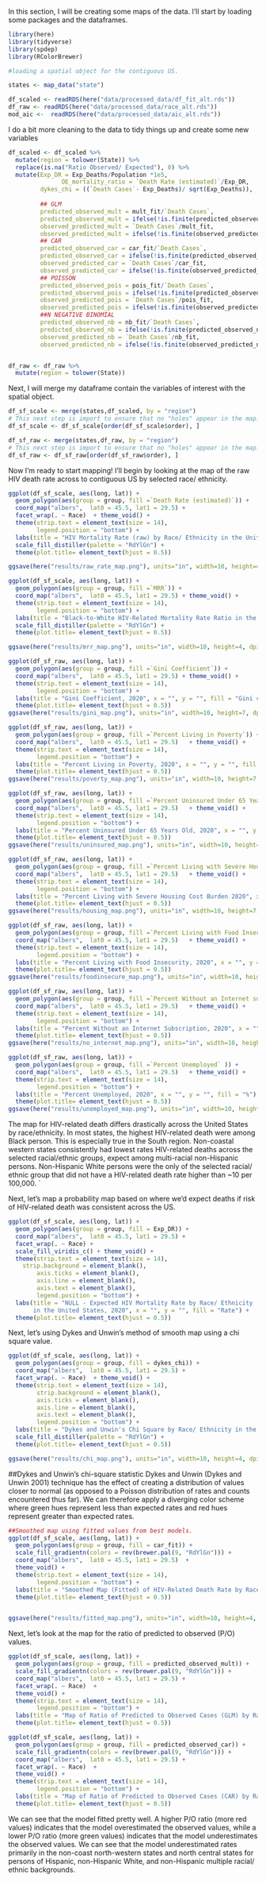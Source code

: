 In this section, I will be creating some maps of the data. I'll start by loading some packages and the dataframes.

```r
library(here)
library(tidyverse)
library(spdep)
library(RColorBrewer)

#loading a spatial object for the contiguous US. 

states <- map_data("state")

df_scaled <- readRDS(here("data/processed_data/df_fit_alt.rds"))
df_raw <- readRDS(here("data/processed_data/race_alt.rds"))
mod_aic <-  readRDS(here("data/processed_data/aic_alt.rds"))
```


I do a bit more cleaning to the data to tidy things up and create some new variables
```r
df_scaled <- df_scaled %>%
  mutate(region = tolower(State)) %>% 
  replace(is.na("Ratio Observed/ Expected"), 0) %>% 
  mutate(Exp_DR = Exp_Deaths/Population *1e5,
               OE_mortality_ratio = `Death Rate (estimated)`/Exp_DR,
         dykes_chi = ((`Death Cases`- Exp_Deaths)/ sqrt(Exp_Deaths)),
         
         ## GLM
         predicted_observed_mult = mult_fit/`Death Cases`,
         predicted_observed_mult = ifelse(!is.finite(predicted_observed_mult), 0, predicted_observed_mult),
         observed_predicted_mult = `Death Cases`/mult_fit,
         observed_predicted_mult = ifelse(!is.finite(observed_predicted_mult), 0, observed_predicted_mult),
         ## CAR
         predicted_observed_car = car_fit/`Death Cases`,
         predicted_observed_car = ifelse(!is.finite(predicted_observed_car), 0, predicted_observed_car),
         observed_predicted_car = `Death Cases`/car_fit,
         observed_predicted_car = ifelse(!is.finite(observed_predicted_car), 0, observed_predicted_car),
         ## POISSON
         predicted_observed_pois = pois_fit/`Death Cases`,
         predicted_observed_pois = ifelse(!is.finite(predicted_observed_pois), 0, predicted_observed_pois),
         observed_predicted_pois = `Death Cases`/pois_fit,
         observed_predicted_pois = ifelse(!is.finite(observed_predicted_pois), 0, observed_predicted_pois),
         ##N NEGATIVE BINOMIAL
         predicted_observed_nb = nb_fit/`Death Cases`,
         predicted_observed_nb = ifelse(!is.finite(predicted_observed_nb), 0, predicted_observed_nb),
         observed_predicted_nb = `Death Cases`/nb_fit,
         observed_predicted_nb = ifelse(!is.finite(observed_predicted_nb), 0, observed_predicted_nb))


df_raw <- df_raw %>%
  mutate(region = tolower(State))
```

Next, I will merge my dataframe contain the variables of interest with the spatial object. 
```r
df_sf_scale <- merge(states,df_scaled, by = "region")
# This next step is import to ensure that no "holes" appear in the map.
df_sf_scale <- df_sf_scale[order(df_sf_scale$order), ]

df_sf_raw <- merge(states,df_raw, by = "region")
# This next step is import to ensure that no "holes" appear in the map.
df_sf_raw <- df_sf_raw[order(df_sf_raw$order), ]
```

Now I'm ready to start mapping! I'll begin by looking at the map of the raw HIV death rate across to contiguous US by selected race/ ethnicity.
```r
ggplot(df_sf_scale, aes(long, lat)) +
  geom_polygon(aes(group = group, fill =`Death Rate (estimated)`)) +
  coord_map("albers",  lat0 = 45.5, lat1 = 29.5) +
  facet_wrap(. ~ Race)  + theme_void() + 
  theme(strip.text = element_text(size = 14),
        legend.position = "bottom") +
  labs(title = "HIV Mortality Rate (raw) by Race/ Ethnicity in the United States, 2020", x = "", y = "", fill = "Death rate per 100,000") +
  scale_fill_distiller(palette = "RdYlGn") +
  theme(plot.title= element_text(hjust = 0.5))

ggsave(here("results/raw_rate_map.png"), units="in", width=10, height=4, dpi=300)
```

```r
ggplot(df_sf_scale, aes(long, lat)) +
  geom_polygon(aes(group = group, fill =`MRR`)) +
  coord_map("albers",  lat0 = 45.5, lat1 = 29.5) + theme_void() + 
  theme(strip.text = element_text(size = 14),
        legend.position = "bottom") +
  labs(title = "Black-to-White HIV-Related Mortality Rate Ratio in the United States, 2020", x = "", y = "", fill = "Death rate per 100,000") +
  scale_fill_distiller(palette = "RdYlGn") +
  theme(plot.title= element_text(hjust = 0.5))

ggsave(here("results/mrr_map.png"), units="in", width=10, height=4, dpi=300)
```

```r
ggplot(df_sf_raw, aes(long, lat)) +
  geom_polygon(aes(group = group, fill =`Gini Coefficient`)) +
  coord_map("albers",  lat0 = 45.5, lat1 = 29.5) + theme_void() + 
  theme(strip.text = element_text(size = 14),
        legend.position = "bottom") +
  labs(title = "Gini Coefficient, 2020", x = "", y = "", fill = "Gini coefficient (higher values represent greater income inequality)")  +
  theme(plot.title= element_text(hjust = 0.5))
ggsave(here("results/gini_map.png"), units="in", width=10, height=7, dpi=300)
```

```r
ggplot(df_sf_raw, aes(long, lat)) +
  geom_polygon(aes(group = group, fill =`Percent Living in Poverty`)) +
  coord_map("albers",  lat0 = 45.5, lat1 = 29.5)   + theme_void() + 
  theme(strip.text = element_text(size = 14),
        legend.position = "bottom") +
  labs(title = "Percent Living in Poverty, 2020", x = "", y = "", fill = "%") +
  theme(plot.title= element_text(hjust = 0.5)) 
ggsave(here("results/poverty_map.png"), units="in", width=10, height=7, dpi=300)
```

```r
ggplot(df_sf_raw, aes(long, lat)) +
  geom_polygon(aes(group = group, fill =`Percent Uninsured Under 65 Years Old`)) +
  coord_map("albers",  lat0 = 45.5, lat1 = 29.5)   + theme_void() + 
  theme(strip.text = element_text(size = 14),
        legend.position = "bottom") +
  labs(title = "Percent Uninsured Under 65 Years Old, 2020", x = "", y = "", fill = "%") +
  theme(plot.title= element_text(hjust = 0.5)) 
ggsave(here("results/uninsured_map.png"), units="in", width=10, height=7, dpi=300)
```

```r
ggplot(df_sf_raw, aes(long, lat)) +
  geom_polygon(aes(group = group, fill =`Percent Living with Severe Housing Cost Burden`)) +
  coord_map("albers",  lat0 = 45.5, lat1 = 29.5)   + theme_void() + 
  theme(strip.text = element_text(size = 14),
        legend.position = "bottom") +
  labs(title = "Percent Living with Severe Housing Cost Burden 2020", x = "", y = "", fill = "%") +
  theme(plot.title= element_text(hjust = 0.5)) 
ggsave(here("results/housing_map.png"), units="in", width=10, height=7, dpi=300)
```

```r
ggplot(df_sf_raw, aes(long, lat)) +
  geom_polygon(aes(group = group, fill =`Percent Living with Food Insecurity`)) +
  coord_map("albers",  lat0 = 45.5, lat1 = 29.5)   + theme_void() + 
  theme(strip.text = element_text(size = 14),
        legend.position = "bottom") +
  labs(title = "Percent Living with Food Insecurity, 2020", x = "", y = "", fill = "%") +
  theme(plot.title= element_text(hjust = 0.5)) 
ggsave(here("results/foodinsecure_map.png"), units="in", width=10, height=7, dpi=300)
```

```r
ggplot(df_sf_raw, aes(long, lat)) +
  geom_polygon(aes(group = group, fill =`Percent Without an Internet subscription`)) +
  coord_map("albers",  lat0 = 45.5, lat1 = 29.5)   + theme_void() + 
  theme(strip.text = element_text(size = 14),
        legend.position = "bottom") +
  labs(title = "Percent Without an Internet Subscription, 2020", x = "", y = "", fill = "%") +
  theme(plot.title= element_text(hjust = 0.5)) 
ggsave(here("results/no_internet_map.png"), units="in", width=10, height=7, dpi=300)
```

```r
ggplot(df_sf_raw, aes(long, lat)) +
  geom_polygon(aes(group = group, fill =`Percent Unemployed` )) +
  coord_map("albers",  lat0 = 45.5, lat1 = 29.5)   + theme_void() + 
  theme(strip.text = element_text(size = 14),
        legend.position = "bottom") +
  labs(title = "Percent Unemployed, 2020", x = "", y = "", fill = "%") +
  theme(plot.title= element_text(hjust = 0.5)) 
ggsave(here("results/unemployed_map.png"), units="in", width=10, height=7, dpi=300)
```
The map for HIV-related death differs drastically across the United States by race/ethnicity. In most states, the highest HIV-related death were among Black person. This is especially true in the South region. Non-coastal western states consistently had lowest rates HIV-related deaths across the selected racial/ethnic groups, expect among multi-racial non-Hispanic persons. Non-Hispanic White persons were the only of the selected racial/ ethnic group that did not have a HIV-related death rate higher than ~10 per 100,000.
`

Next, let's map a probability map based on where we'd expect deaths if risk of HIV-related death was consistent across the US.
```r
ggplot(df_sf_scale, aes(long, lat)) +
  geom_polygon(aes(group = group, fill = Exp_DR)) +
  coord_map("albers",  lat0 = 45.5, lat1 = 29.5) +
  facet_wrap(. ~ Race) +
  scale_fill_viridis_c() + theme_void() + 
  theme(strip.text = element_text(size = 14),
    strip.background = element_blank(),
        axis.ticks = element_blank(),
        axis.line = element_blank(),
        axis.text = element_blank(),
        legend.position = "bottom") +
  labs(title = "NULL - Expected HIV Mortality Rate by Race/ Ethnicity
       in the United States, 2020", x = "", y = "", fill = "Rate") +
  theme(plot.title= element_text(hjust = 0.5))
```


Next, let's using Dykes and Unwin's method of smooth map using a chi square value. 
```r
ggplot(df_sf_scale, aes(long, lat)) +
  geom_polygon(aes(group = group, fill = dykes_chi)) +
  coord_map("albers",  lat0 = 45.5, lat1 = 29.5) +
  facet_wrap(. ~ Race)  + theme_void() + 
  theme(strip.text = element_text(size = 14),
        strip.background = element_blank(),
        axis.ticks = element_blank(),
        axis.line = element_blank(),
        axis.text = element_blank(),
        legend.position = "bottom") +
  labs(title = "Dykes and Unwin's Chi Square by Race/ Ethnicity in the United States, 2020", x = "", y = "", fill = "Chi Square") +
  scale_fill_distiller(palette = "RdYlGn") +
  theme(plot.title= element_text(hjust = 0.5))

ggsave(here("results/chi_map.png"), units="in", width=10, height=4, dpi=300)
```
##Dykes and Unwin’s chi-square statistic
Dykes and Unwin (Dykes and Unwin 2001) technique  has the effect of creating a distribution of values closer to normal (as opposed to a Poisson distribution of rates and counts encountered thus far). We can therefore apply a diverging color scheme where green hues represent less than expected rates and red hues represent greater than expected rates.




```r
##Smoothed map using fitted values from best models.
ggplot(df_sf_scale, aes(long, lat)) +
  geom_polygon(aes(group = group, fill = car_fit)) +
  scale_fill_gradientn(colors = rev(brewer.pal(9, "RdYlGn"))) +
  coord_map("albers",  lat0 = 45.5, lat1 = 29.5)  + 
  theme_void() + 
  theme(strip.text = element_text(size = 14),
        legend.position = "bottom") +
  labs(title = "Smoothed Map (Fitted) of HIV-Related Death Rate by Race/ Ethnicity in the United States, 2020", x = "", y = "", fill = "") +
  theme(plot.title= element_text(hjust = 0.5))


ggsave(here("results/fitted_map.png"), units="in", width=10, height=4, dpi=300)
``` 

Next, let's look at the map for the ratio of predicted to observed (P/O) values. 
```r
ggplot(df_sf_scale, aes(long, lat)) +
  geom_polygon(aes(group = group, fill = predicted_observed_mult)) +
  scale_fill_gradientn(colors = rev(brewer.pal(9, "RdYlGn"))) +
  coord_map("albers",  lat0 = 45.5, lat1 = 29.5) +
  facet_wrap(. ~ Race)  + 
  theme_void() + 
  theme(strip.text = element_text(size = 14),
        legend.position = "bottom") +
  labs(title = "Map of Ratio of Predicted to Observed Cases (GLM) by Race/ Ethnicity in the United States, 2020", x = "", y = "", fill = "Ratio") +
  theme(plot.title= element_text(hjust = 0.5))

ggplot(df_sf_scale, aes(long, lat)) +
  geom_polygon(aes(group = group, fill = predicted_observed_car)) +
  scale_fill_gradientn(colors = rev(brewer.pal(9, "RdYlGn"))) +
  coord_map("albers",  lat0 = 45.5, lat1 = 29.5) +
  facet_wrap(. ~ Race)  + 
  theme_void() + 
  theme(strip.text = element_text(size = 14),
        legend.position = "bottom") +
  labs(title = "Map of Ratio of Predicted to Observed Cases (CAR) by Race/ Ethnicity in the United States, 2020", x = "", y = "", fill = "Ratio") +
  theme(plot.title= element_text(hjust = 0.5))
``` 
We can see that the model fitted pretty well. A higher P/O ratio (more red values) indicates that the model overestimated the observed values, while a lower P/O ratio (more green values) indicates that the model underestimates the observed values. We can see that the model underestimated rates primarily in the non-coast north-western states and north central states for persons of Hispanic, non-Hispanic White, and non-Hispanic multiple racial/ ethnic backgrounds.


